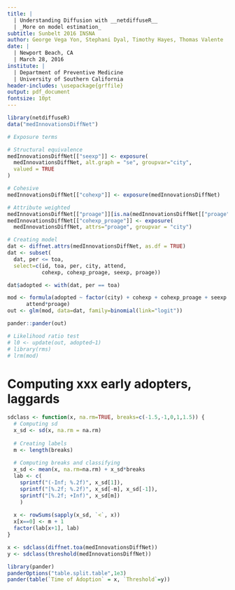 ```yaml
---
title: |
  | Understanding Diffusion with __netdiffuseR__
  | _More on model estimation_
subtitle: Sunbelt 2016 INSNA
author: George Vega Yon, Stephani Dyal, Timothy Hayes, Thomas Valente
date: |
  | Newport Beach, CA
  | March 28, 2016
institute: |
  | Department of Preventive Medicine
  | University of Southern California
header-includes: \usepackage{grffile}
output: pdf_document
fontsize: 10pt
---
```


```r
library(netdiffuseR)
data("medInnovationsDiffNet")

# Exposure terms

# Structural equivalence
medInnovationsDiffNet[["seexp"]] <- exposure(
  medInnovationsDiffNet, alt.graph = "se", groupvar="city",
  valued = TRUE
)

# Cohesive
medInnovationsDiffNet[["cohexp"]] <- exposure(medInnovationsDiffNet)

# Attribute weighted
medInnovationsDiffNet[["proage"]][is.na(medInnovationsDiffNet[["proage"]])] <- 0
medInnovationsDiffNet[["cohexp_proage"]] <- exposure(
  medInnovationsDiffNet, attrs="proage", groupvar = "city")

# Creating model
dat <- diffnet.attrs(medInnovationsDiffNet, as.df = TRUE)
dat <- subset(
  dat, per <= toa,
  select=c(id, toa, per, city, attend, 
           cohexp, cohexp_proage, seexp, proage))

dat$adopted <- with(dat, per == toa)

mod <- formula(adopted ~ factor(city) + cohexp + cohexp_proage + seexp + I(proage^2) +
      attend*proage)
out <- glm(mod, data=dat, family=binomial(link="logit"))

pander::pander(out)

# Likelihood ratio test
# l0 <- update(out, adopted~1)
# library(rms)
# lrm(mod)
```

# Computing xxx early adopters, laggards

```r

sdclass <- function(x, na.rm=TRUE, breaks=c(-1.5,-1,0,1,1.5)) {
  # Computing sd
  x_sd <- sd(x, na.rm = na.rm)
  
  # Creating labels
  m <- length(breaks)
  
  # Computing breaks and classifying
  x_sd <- mean(x, na.rm=na.rm) + x_sd*breaks
  lab <- c(
    sprintf("(-Inf; %.2f)", x_sd[1]),
    sprintf("[%.2f; %.2f)", x_sd[-m], x_sd[-1]),
    sprintf("[%.2f; +Inf)", x_sd[m])
    )
  
  x <- rowSums(sapply(x_sd, `<`, x))
  x[x==0] <- m + 1
  factor(lab[x+1], lab)
}

x <- sdclass(diffnet.toa(medInnovationsDiffNet))
y <- sdclass(threshold(medInnovationsDiffNet))
```


```r
library(pander)
panderOptions("table.split.table",1e3)
pander(table(`Time of Adoption` = x, `Threshold`=y))

```

